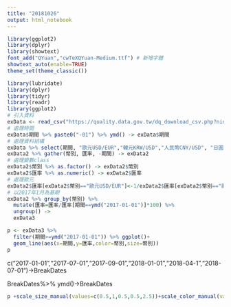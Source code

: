 ```yaml
---
title: "20181026"
output: html_notebook
---
```

```r
library(ggplot2)
library(dplyr)
library(showtext)
font_add("QYuan","cwTeXQYuan-Medium.ttf") # 新增字體
showtext_auto(enable=TRUE)
theme_set(theme_classic())
```

```r
library(lubridate)
library(dplyr)
library(tidyr)
library(readr)
library(ggplot2)
# 引入資料
exData <- read_csv("https://quality.data.gov.tw/dq_download_csv.php?nid=6563&md5_url=9f65bdb6752389dc713acc27e93c1c38")
# 處理時間
exData$期間 %>% paste0("-01") %>% ymd() -> exData$期間
# 處理資料結構
exData %>% select(期間, "歐元USD/EUR","韓元KRW/USD","人民幣CNY/USD", "日圓JPY/USD", "新台幣NTD/USD") -> exData2
exData2 %>% gather(幣別, 匯率, -期間) -> exData2
# 處理變數class
exData2$幣別 %>% as.factor() -> exData2$幣別
exData2$匯率 %>% as.numeric() -> exData2$匯率
# 處理歐元
exData2$匯率[exData2$幣別=="歐元USD/EUR"]<-1/exData2$匯率[exData2$幣別=="歐元USD/EUR"]
# 以2017年1月為基期
exData2 %>% group_by(幣別) %>%
  mutate(匯率=匯率/匯率[期間==ymd("2017-01-01")]*100) %>% 
  ungroup() ->
  exData3
```


```r
p <- exData3 %>% 
  filter(期間>=ymd("2017-01-01")) %>% ggplot()+
  geom_line(aes(x=期間,y=匯率,color=幣別,size=幣別))
p 
```

c("2017-01-01","2017-07-01","2017-09-01","2018-01-01","2018-04-1","2018-07-01")->BreakDates

BreakDates%>% ymd()->BreakDates


```r
p +scale_size_manual(values=c(0.5,1,0.5,0.5,2.5))+scale_color_manual(values=c("#a6bddb","#225ea8","#5e75a6","#4c8f8b","#081d58"))+theme(axis.line.y = element_blank(),axis.ticks.y = element_blank())+scale_y_continuous(position = "right")+theme(panel.grid.major.y=element_line(color = "#adadad",size = 0.2))
```